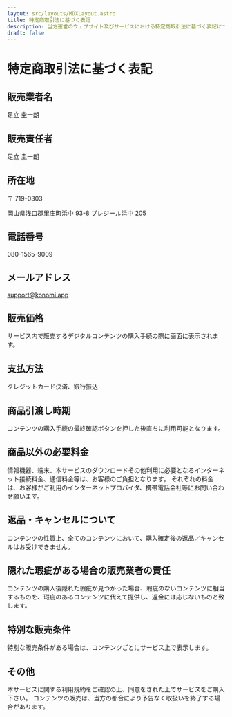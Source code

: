 ```yaml
---
layout: src/layouts/MDXLayout.astro
title: 特定商取引法に基づく表記
description: 当方運営のウェブサイト及びサービスにおける特定商取引法に基づく表記について記載しています。
draft: false
---
```


# 特定商取引法に基づく表記

## 販売業者名

足立 圭一朗

## 販売責任者

足立 圭一朗

## 所在地

〒 719-0303

岡山県浅口郡里庄町浜中 93-8 プレジール浜中 205

## 電話番号

080-1565-9009

## メールアドレス

support@konomi.app

## 販売価格

サービス内で販売するデジタルコンテンツの購入手続の際に画面に表示されます。

## 支払方法

クレジットカード決済、銀行振込

## 商品引渡し時期

コンテンツの購入手続の最終確認ボタンを押した後直ちに利用可能となります。

## 商品以外の必要料金

情報機器、端末、本サービスのダウンロードその他利用に必要となるインターネット接続料金、通信料金等は、お客様のご負担となります。
それぞれの料金は、お客様がご利用のインターネットプロバイダ、携帯電話会社等にお問い合わせ願います。

## 返品・キャンセルについて

コンテンツの性質上、全てのコンテンツにおいて、購入確定後の返品／キャンセルはお受けできません。

## 隠れた瑕疵がある場合の販売業者の責任

コンテンツの購入後隠れた瑕疵が見つかった場合、瑕疵のないコンテンツに相当するものを、瑕疵のあるコンテンツに代えて提供し、返金には応じないものと致します。

## 特別な販売条件

特別な販売条件がある場合は、コンテンツごとにサービス上で表示します。

## その他

本サービスに関する利用規約をご確認の上、同意をされた上でサービスをご購入下さい。
コンテンツの販売は、当方の都合により予告なく取扱いを終了する場合があります。
